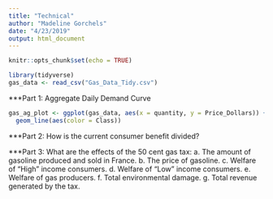 ```yaml
---
title: "Technical"
author: "Madeline Gorchels"
date: "4/23/2019"
output: html_document
---
```


```r
knitr::opts_chunk$set(echo = TRUE)
```

```r
library(tidyverse)
gas_data <- read_csv("Gas_Data_Tidy.csv")

```

***Part 1: Aggregate Daily Demand Curve

```r
gas_ag_plot <- ggplot(gas_data, aes(x = quantity, y = Price_Dollars)) +
  geom_line(aes(color = Class))
```

***Part 2: How is the current consumer benefit divided?

***Part 3: What are the effects of the 50 cent gas tax:
a. The amount of gasoline produced and sold in France.
b. The price of gasoline.
c. Welfare of “High” income consumers.
d. Welfare of “Low” income consumers.
e. Welfare of gas producers.
f. Total environmental damage.
g. Total revenue generated by the tax.